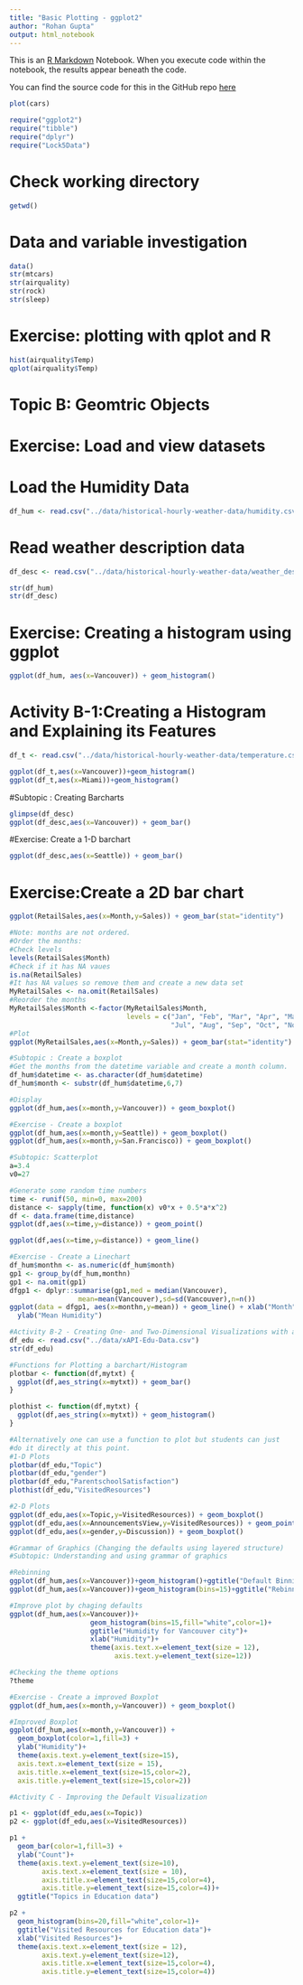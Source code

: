 ```yaml
---
title: "Basic Plotting - ggplot2"
author: "Rohan Gupta"
output: html_notebook
---
```


This is an [R Markdown](http://rmarkdown.rstudio.com) Notebook. When you execute code within the notebook, the results appear beneath the code. 

You can find the source code for this in the GitHub repo [here](https://github.com/RohanYashraj/Applied-Data-Visualization-with-R-and-ggplot2)

```r
plot(cars)
```

```r
require("ggplot2")
require("tibble")
require("dplyr")
require("Lock5Data")
```
# Check working directory
```r
getwd()
```
 
# Data and variable investigation

```r

data()
str(mtcars)
str(airquality)
str(rock)
str(sleep)
```

# Exercise: plotting with qplot and R
```r
hist(airquality$Temp)
qplot(airquality$Temp)
```
# Topic B: Geomtric Objects

# Exercise: Load and view datasets

# Load the Humidity Data

```r
df_hum <- read.csv("../data/historical-hourly-weather-data/humidity.csv")
```

# Read weather description data
```r
df_desc <- read.csv("../data/historical-hourly-weather-data/weather_description.csv")
```


```r
str(df_hum)
str(df_desc)
```

# Exercise: Creating a histogram using ggplot
```r
ggplot(df_hum, aes(x=Vancouver)) + geom_histogram()
```

# Activity B-1:Creating a Histogram and Explaining its Features

```r
df_t <- read.csv("../data/historical-hourly-weather-data/temperature.csv")

ggplot(df_t,aes(x=Vancouver))+geom_histogram()
ggplot(df_t,aes(x=Miami))+geom_histogram()
```

#Subtopic : Creating Barcharts
```r
glimpse(df_desc)
ggplot(df_desc,aes(x=Vancouver)) + geom_bar()
```

#Exercise: Create a 1-D barchart
```r
ggplot(df_desc,aes(x=Seattle)) + geom_bar()
```

# Exercise:Create a 2D bar chart
```r

ggplot(RetailSales,aes(x=Month,y=Sales)) + geom_bar(stat="identity")

#Note: months are not ordered.
#Order the months:
#Check levels
levels(RetailSales$Month)
#Check if it has NA vaues
is.na(RetailSales)
#It has NA values so remove them and create a new data set
MyRetailSales <- na.omit(RetailSales)
#Reorder the months
MyRetailSales$Month <-factor(MyRetailSales$Month, 
                             levels = c("Jan", "Feb", "Mar", "Apr", "May", "Jun",
                                        "Jul", "Aug", "Sep", "Oct", "Nov", "Dec"))
#Plot
ggplot(MyRetailSales,aes(x=Month,y=Sales)) + geom_bar(stat="identity")
```


```r
#Subtopic : Create a boxplot
#Get the months from the datetime variable and create a month column.
df_hum$datetime <- as.character(df_hum$datetime)
df_hum$month <- substr(df_hum$datetime,6,7)

#Display
ggplot(df_hum,aes(x=month,y=Vancouver)) + geom_boxplot()
```


```r
#Exercise - Create a boxplot
ggplot(df_hum,aes(x=month,y=Seattle)) + geom_boxplot()
ggplot(df_hum,aes(x=month,y=San.Francisco)) + geom_boxplot()

#Subtopic: Scatterplot
a=3.4
v0=27

#Generate some random time numbers
time <- runif(50, min=0, max=200)
distance <- sapply(time, function(x) v0*x + 0.5*a*x^2)
df <- data.frame(time,distance)
ggplot(df,aes(x=time,y=distance)) + geom_point()

ggplot(df,aes(x=time,y=distance)) + geom_line()
```


```r
#Exercise - Create a Linechart
df_hum$monthn <- as.numeric(df_hum$month)
gp1 <- group_by(df_hum,monthn)
gp1 <- na.omit(gp1)
dfgp1 <- dplyr::summarise(gp1,med = median(Vancouver),
                 mean=mean(Vancouver),sd=sd(Vancouver),n=n())
ggplot(data = dfgp1, aes(x=monthn,y=mean)) + geom_line() + xlab("Month") + 
  ylab("Mean Humidity")
```


```r
#Activity B-2 - Creating One- and Two-Dimensional Visualizations with a Given Dataset
df_edu <- read.csv("../data/xAPI-Edu-Data.csv")
str(df_edu)

#Functions for Plotting a barchart/Histogram
plotbar <- function(df,mytxt) {
  ggplot(df,aes_string(x=mytxt)) + geom_bar()
}

plothist <- function(df,mytxt) {
  ggplot(df,aes_string(x=mytxt)) + geom_histogram()
}
```


```r
#Alternatively one can use a function to plot but students can just
#do it directly at this point.
#1-D Plots
plotbar(df_edu,"Topic")
plotbar(df_edu,"gender")
plotbar(df_edu,"ParentschoolSatisfaction")
plothist(df_edu,"VisitedResources")

#2-D Plots
ggplot(df_edu,aes(x=Topic,y=VisitedResources)) + geom_boxplot()
ggplot(df_edu,aes(x=AnnouncementsView,y=VisitedResources)) + geom_point()
ggplot(df_edu,aes(x=gender,y=Discussion)) + geom_boxplot()
```


```r
#Grammar of Graphics (Changing the defaults using layered structure)
#Subtopic: Understanding and using grammar of graphics

#Rebinning
ggplot(df_hum,aes(x=Vancouver))+geom_histogram()+ggtitle("Default Binning")
ggplot(df_hum,aes(x=Vancouver))+geom_histogram(bins=15)+ggtitle("Rebinned")

#Improve plot by chaging defaults
ggplot(df_hum,aes(x=Vancouver))+
                    geom_histogram(bins=15,fill="white",color=1)+
                    ggtitle("Humidity for Vancouver city")+
                    xlab("Humidity")+
                    theme(axis.text.x=element_text(size = 12),
                          axis.text.y=element_text(size=12))

#Checking the theme options
?theme
```


```r
#Exercise - Create a improved Boxplot                
ggplot(df_hum,aes(x=month,y=Vancouver)) + geom_boxplot()

#Improved Boxplot
ggplot(df_hum,aes(x=month,y=Vancouver)) + 
  geom_boxplot(color=1,fill=3) + 
  ylab("Humidity")+ 
  theme(axis.text.y=element_text(size=15),
  axis.text.x=element_text(size = 15),
  axis.title.x=element_text(size=15,color=2),
  axis.title.y=element_text(size=15,color=2))
```


```r
#Activity C - Improving the Default Visualization

p1 <- ggplot(df_edu,aes(x=Topic))
p2 <- ggplot(df_edu,aes(x=VisitedResources))

p1 + 
  geom_bar(color=1,fill=3) + 
  ylab("Count")+ 
  theme(axis.text.y=element_text(size=10),
        axis.text.x=element_text(size = 10),
        axis.title.x=element_text(size=15,color=4),
        axis.title.y=element_text(size=15,color=4))+
  ggtitle("Topics in Education data")

p2 + 
  geom_histogram(bins=20,fill="white",color=1)+
  ggtitle("Visited Resources for Education data")+
  xlab("Visited Resources")+
  theme(axis.text.x=element_text(size = 12),
        axis.text.y=element_text(size=12),
        axis.title.x=element_text(size=15,color=4),
        axis.title.y=element_text(size=15,color=4))

```

